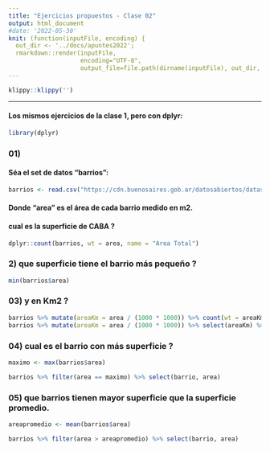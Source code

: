```yaml
---
title: "Ejercicios propuestos - Clase 02"
output: html_document
#date: '2022-05-30'
knit: (function(inputFile, encoding) {
  out_dir <- '../docs/apuntes2022';
  rmarkdown::render(inputFile,
                    encoding="UTF-8",
                    output_file=file.path(dirname(inputFile), out_dir, 'clase02_ejercicios.html')) })
---
```


```r
klippy::klippy('')
```

***

#### Los mismos ejercicios de la clase 1, pero con dplyr:
```r
library(dplyr)
```



### 01)
#### Séa el set de datos "barrios":
```r
barrios <- read.csv("https://cdn.buenosaires.gob.ar/datosabiertos/datasets/barrios/barrios.csv", encoding = "UTF-8")
```
#### Donde "area" es el área de cada barrio medido en m2.

#### cual es la superficie de CABA ? 
```r
dplyr::count(barrios, wt = area, name = "Area Total")
```

### 2) que superficie tiene el barrio más pequeño ?
```r
min(barrios$area)
```

### 03) y en Km2 ?
```r
barrios %>% mutate(areaKm = area / (1000 * 1000)) %>% count(wt = areaKm, name = "Area CABA (Km2)")
barrios %>% mutate(areaKm = area / (1000 * 1000)) %>% select(areaKm) %>% min()
```

### 04) cual es el barrio con más superficie ?
```r
maximo <- max(barrios$area)

barrios %>% filter(area == maximo) %>% select(barrio, area)
```

### 05) que barrios tienen mayor superficie que la superficie promedio.
```r
areapromedio <- mean(barrios$area)

barrios %>% filter(area > areapromedio) %>% select(barrio, area)
```
